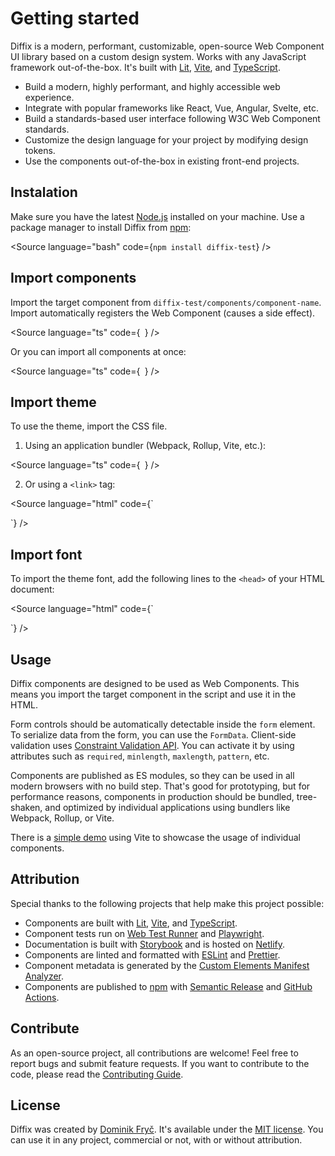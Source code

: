 
<Meta title="Getting started" />

# Getting started

Diffix is a modern, performant, customizable, open-source Web Component UI library based on a custom design system. Works with any JavaScript framework out-of-the-box. It's built with [Lit](https://lit.dev/), [Vite](https://vitejs.dev/), and [TypeScript](https://www.typescriptlang.org/).

- Build a modern, highly performant, and highly accessible web experience.
- Integrate with popular frameworks like React, Vue, Angular, Svelte, etc.
- Build a standards-based user interface following W3C Web Component standards.
- Customize the design language for your project by modifying design tokens.
- Use the components out-of-the-box in existing front-end projects.

## Instalation

Make sure you have the latest [Node.js](https://nodejs.org/) installed on your machine. Use a package manager to install Diffix from [npm](https://www.npmjs.com/package/diffix-test):

<Source language="bash" code={`
npm install diffix-test
`} />

## Import components

Import the target component from `diffix-test/components/component-name`. Import automatically registers the Web Component (causes a side effect).

<Source language="ts" code={`
`} />

Or you can import all components at once:

<Source language="ts" code={`
`} />

## Import theme

To use the theme, import the CSS file.

1) Using an application bundler (Webpack, Rollup, Vite, etc.):

<Source language="ts" code={`
`} />

2) Or using a `<link>` tag:

<Source language="html" code={`
<link href="/node_modules/diffix-test/dist/themes/default.css" rel="stylesheet" />
`} />

## Import font

To import the theme font, add the following lines to the `<head>` of your HTML document:

<Source language="html" code={`
<link rel="preconnect" href="https://fonts.googleapis.com" />
<link rel="preconnect" href="https://fonts.gstatic.com" crossorigin />
<link rel="stylesheet" href="https://fonts.googleapis.com/css2?family=Inter:wght@400;500;600;700&display=swap" />
`} />

## Usage

Diffix components are designed to be used as Web Components. This means you import the target component in the script and use it in the HTML.

<Canvas sourceState="shown" of={Stories.Usage} />

Form controls should be automatically detectable inside the `form` element. To serialize data from the form, you can use the `FormData`. Client-side validation uses [Constraint Validation API](https://developer.mozilla.org/en-US/docs/Web/API/Constraint_validation). You can activate it by using attributes such as `required`, `minlength`, `maxlength`, `pattern`, etc.

<Canvas sourceState="shown" of={Stories.Forms} />

Components are published as ES modules, so they can be used in all modern browsers with no build step. That's good for prototyping, but for performance reasons, components in production should be bundled, tree-shaken, and optimized by individual applications using bundlers like Webpack, Rollup, or Vite.

There is a [simple demo](https://github.com/dominikfryc/diffix-test/blob/next/demo/) using Vite to showcase the usage of individual components.

## Attribution

Special thanks to the following projects that help make this project possible:

- Components are built with [Lit](https://lit.dev/), [Vite](https://vitejs.dev/), and [TypeScript](https://www.typescriptlang.org/).
- Component tests run on [Web Test Runner](https://modern-web.dev/docs/test-runner/overview/) and [Playwright](https://playwright.dev/).
- Documentation is built with [Storybook](https://storybook.js.org/) and is hosted on [Netlify](https://www.netlify.com/).
- Components are linted and formatted with [ESLint](https://eslint.org/) and [Prettier](https://prettier.io/).
- Component metadata is generated by the [Custom Elements Manifest Analyzer](https://custom-elements-manifest.open-wc.org/).
- Components are published to [npm](https://www.npmjs.com/) with [Semantic Release](https://semantic-release.gitbook.io/semantic-release/) and [GitHub Actions](https://github.com/features/actions).

## Contribute

As an open-source project, all contributions are welcome! Feel free to report bugs and submit feature requests. If you want to contribute to the code, please read the [Contributing Guide](/?path=/docs/contribute--documentation).

## License

Diffix was created by [Dominik Fryč](https://github.com/dominikfryc). It's available under the [MIT license](https://github.com/dominikfryc/diffix-test/blob/next/LICENSE.md). You can use it in any project, commercial or not, with or without attribution.
